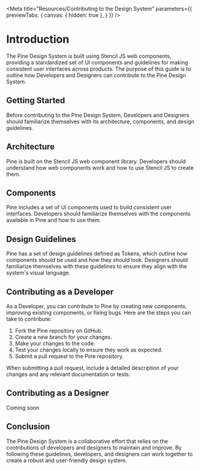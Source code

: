 

<Meta title="Resources/Contributing to the Design System"  parameters={{ previewTabs: { canvas: { hidden: true }, } }} />

# Introduction
The Pine Design System is built using Stencil JS web components, providing a standardized set of UI components and guidelines for making consistent user interfaces across products. The purpose of this guide is to outline how Developers and Designers can contribute to the Pine Design System.

## Getting Started
Before contributing to the Pine Design System, Developers and Designers should familiarize themselves with its architecture, components, and design guidelines.

## Architecture
Pine is built on the Stencil JS web component library. Developers should understand how web components work and how to use Stencil JS to create them.

## Components
Pine includes a set of UI components used to build consistent user interfaces. Developers should familiarize themselves with the components available in Pine and how to use them.

## Design Guidelines
Pine has a set of design guidelines defined as Tokens, which outline how components should be used and how they should look. Designers should familiarize themselves with these guidelines to ensure they align with the system's visual language.

## Contributing as a Developer
As a Developer, you can contribute to Pine by creating new components, improving existing components, or fixing bugs. Here are the steps you can take to contribute:
1. Fork the Pine repository on GitHub.
2. Create a new branch for your changes.
3. Make your changes to the code.
4. Test your changes locally to ensure they work as expected.
5. Submit a pull request to the Pine repository.

When submitting a pull request, include a detailed description of your changes and any relevant documentation or tests.

## Contributing as a Designer
Coming soon

## Conclusion
The Pine Design System is a collaborative effort that relies on the contributions of developers and designers to maintain and improve. By following these guidelines, developers, and designers can work together to create a robust and user-friendly design system.
